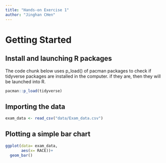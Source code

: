 ```yaml
---
title: "Hands-on Exercise 1"
author: "Jinghan CHen"
---
```


# Getting Started

## Install and launching R packages

The code chunk below uses p_load() of pacman packages to check if tidyverse packages are installed in the computer. if they are, then they will be launched into R.

```r
pacman::p_load(tidyverse)
```

## Importing the data

```r
exam_data <- read_csv("data/Exam_data.csv")
```

## Plotting a simple bar chart

```r
ggplot(data= exam_data,
       aes(x= RACE))+
  geom_bar()
```
